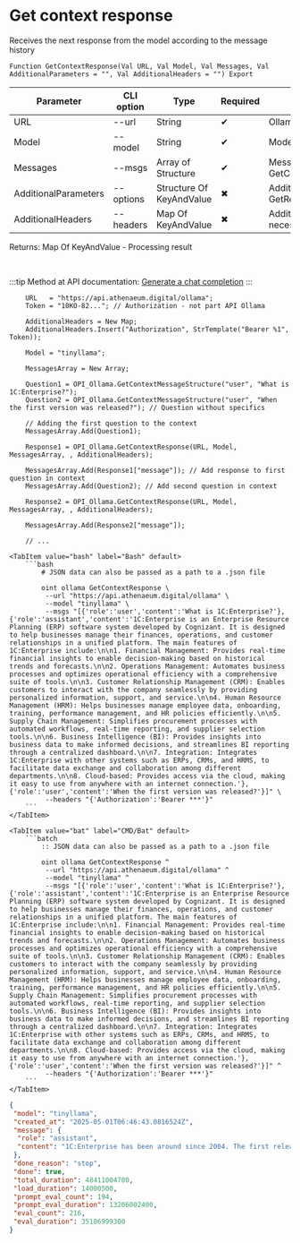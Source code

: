 ﻿---
sidebar_position: 3
---


# Get context response
 Receives the next response from the model according to the message history



`Function GetContextResponse(Val URL, Val Model, Val Messages, Val AdditionalParameters = "", Val AdditionalHeaders = "") Export`

  | Parameter | CLI option | Type | Required | Description |
  |-|-|-|-|-|
  | URL | --url | String | &#x2714; | Ollama server URL |
  | Model | --model | String | &#x2714; | Models name |
  | Messages | --msgs | Array of Structure | &#x2714; | Messages log. See GetContextMessageStructure |
  | AdditionalParameters | --options | Structure Of KeyAndValue | &#x2716; | Additional parameters. See GetRequestParametersStructure |
  | AdditionalHeaders | --headers | Map Of KeyAndValue | &#x2716; | Additional request headers, if necessary |

  
  Returns:  Map Of KeyAndValue - Processing result

<br/>

:::tip
Method at API documentation: [Generate a chat completion](https://github.com/ollama/ollama/blob/main/docs/api.md#generate-a-chat-completion)
:::
<br/>



```bsl title="1C:Enterprise/OneScript code example"
    URL   = "https://api.athenaeum.digital/ollama";
    Token = "10KO-82..."; // Authorization - not part API Ollama

    AdditionalHeaders = New Map;
    AdditionalHeaders.Insert("Authorization", StrTemplate("Bearer %1", Token));

    Model = "tinyllama";

    MessagesArray = New Array;

    Question1 = OPI_Ollama.GetContextMessageStructure("user", "What is 1C:Enterprise?");
    Question2 = OPI_Ollama.GetContextMessageStructure("user", "When the first version was released?"); // Question without specifics

    // Adding the first question to the context
    MessagesArray.Add(Question1);

    Response1 = OPI_Ollama.GetContextResponse(URL, Model, MessagesArray, , AdditionalHeaders);

    MessagesArray.Add(Response1["message"]); // Add response to first question in context
    MessagesArray.Add(Question2); // Add second question in context

    Response2 = OPI_Ollama.GetContextResponse(URL, Model, MessagesArray, , AdditionalHeaders);

    MessagesArray.Add(Response2["message"]);

    // ...
```
 

 <Tabs>
  
    <TabItem value="bash" label="Bash" default>
        ```bash
            # JSON data can also be passed as a path to a .json file
            
            oint ollama GetContextResponse \
             --url "https://api.athenaeum.digital/ollama" \
             --model "tinyllama" \
             --msgs "[{'role':'user','content':'What is 1C:Enterprise?'},{'role':'assistant','content':'1C:Enterprise is an Enterprise Resource Planning (ERP) software system developed by Cognizant. It is designed to help businesses manage their finances, operations, and customer relationships in a unified platform. The main features of 1C:Enterprise include:\n\n1. Financial Management: Provides real-time financial insights to enable decision-making based on historical trends and forecasts.\n\n2. Operations Management: Automates business processes and optimizes operational efficiency with a comprehensive suite of tools.\n\n3. Customer Relationship Management (CRM): Enables customers to interact with the company seamlessly by providing personalized information, support, and service.\n\n4. Human Resource Management (HRM): Helps businesses manage employee data, onboarding, training, performance management, and HR policies efficiently.\n\n5. Supply Chain Management: Simplifies procurement processes with automated workflows, real-time reporting, and supplier selection tools.\n\n6. Business Intelligence (BI): Provides insights into business data to make informed decisions, and streamlines BI reporting through a centralized dashboard.\n\n7. Integration: Integrates 1C:Enterprise with other systems such as ERPs, CRMs, and HRMS, to facilitate data exchange and collaboration among different departments.\n\n8. Cloud-based: Provides access via the cloud, making it easy to use from anywhere with an internet connection.'},{'role':'user','content':'When the first version was released?'}]" \
             --headers "{'Authorization':'Bearer ***'}"
        ```
    </TabItem>
  
    <TabItem value="bat" label="CMD/Bat" default>
        ```batch
            :: JSON data can also be passed as a path to a .json file
            
            oint ollama GetContextResponse ^
             --url "https://api.athenaeum.digital/ollama" ^
             --model "tinyllama" ^
             --msgs "[{'role':'user','content':'What is 1C:Enterprise?'},{'role':'assistant','content':'1C:Enterprise is an Enterprise Resource Planning (ERP) software system developed by Cognizant. It is designed to help businesses manage their finances, operations, and customer relationships in a unified platform. The main features of 1C:Enterprise include:\n\n1. Financial Management: Provides real-time financial insights to enable decision-making based on historical trends and forecasts.\n\n2. Operations Management: Automates business processes and optimizes operational efficiency with a comprehensive suite of tools.\n\n3. Customer Relationship Management (CRM): Enables customers to interact with the company seamlessly by providing personalized information, support, and service.\n\n4. Human Resource Management (HRM): Helps businesses manage employee data, onboarding, training, performance management, and HR policies efficiently.\n\n5. Supply Chain Management: Simplifies procurement processes with automated workflows, real-time reporting, and supplier selection tools.\n\n6. Business Intelligence (BI): Provides insights into business data to make informed decisions, and streamlines BI reporting through a centralized dashboard.\n\n7. Integration: Integrates 1C:Enterprise with other systems such as ERPs, CRMs, and HRMS, to facilitate data exchange and collaboration among different departments.\n\n8. Cloud-based: Provides access via the cloud, making it easy to use from anywhere with an internet connection.'},{'role':'user','content':'When the first version was released?'}]" ^
             --headers "{'Authorization':'Bearer ***'}"
        ```
    </TabItem>
</Tabs>


```json title="Result"
{
 "model": "tinyllama",
 "created_at": "2025-05-01T06:46:43.0816524Z",
 "message": {
  "role": "assistant",
  "content": "1C:Enterprise has been around since 2004. The first release, which is called Version 3, was released in 2005, and it brought some significant changes to the system that have remained constant through the years. The latest version, 6, was released in 2019 and is still in active development. Some of the most notable features in recent versions include:\n\n- Improved interface for users, with a more modern design and streamlined navigation\n- Enhanced reporting functionality to provide more detailed insights into business performance and key areas for improvement\n- Integration with popular accounting software such as Xero and Sage\n- Support for multilingual environments, with options for French, German, Spanish, Italian, Japanese, and Korean.\n\nOverall, 1C:Enterprise has remained a reliable and stable ERP solution for businesses for many years, and new updates and features are released regularly to keep the system up to date and relevant in today's market."
 },
 "done_reason": "stop",
 "done": true,
 "total_duration": 48411004700,
 "load_duration": 14000500,
 "prompt_eval_count": 194,
 "prompt_eval_duration": 13206002400,
 "eval_count": 216,
 "eval_duration": 35186999300
}
```
